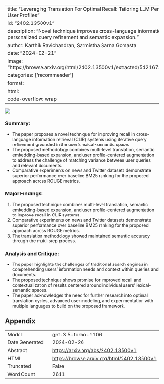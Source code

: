 
---
title: "Leveraging Translation For Optimal Recall: Tailoring LLM Personalization With User Profiles"
id: "2402.13500v1"
description: "Novel technique improves cross-language information retrieval with personalized query refinement and semantic expansion."
author: Karthik Ravichandran, Sarmistha Sarna Gomasta
date: "2024-02-21"
image: "https://browse.arxiv.org/html/2402.13500v1/extracted/5421673/method_ir.png"
categories: ['recommender']
format:
  html:
    code-overflow: wrap
---

![](https://browse.arxiv.org/html/2402.13500v1/extracted/5421673/method_ir.png)

### Summary:
- The paper proposes a novel technique for improving recall in cross-language information retrieval (CLIR) systems using iterative query refinement grounded in the user’s lexical-semantic space.
- The proposed methodology combines multi-level translation, semantic embedding-based expansion, and user profile-centered augmentation to address the challenge of matching variance between user queries and relevant documents.
- Comparative experiments on news and Twitter datasets demonstrate superior performance over baseline BM25 ranking for the proposed approach across ROUGE metrics.

### Major Findings:
1. The proposed technique combines multi-level translation, semantic embedding-based expansion, and user profile-centered augmentation to improve recall in CLIR systems.
2. Comparative experiments on news and Twitter datasets demonstrate superior performance over baseline BM25 ranking for the proposed approach across ROUGE metrics.
3. The translation methodology showed maintained semantic accuracy through the multi-step process.

### Analysis and Critique:
- The paper highlights the challenges of traditional search engines in comprehending users’ information needs and context within queries and documents.
- The proposed technique shows promise for improved recall and contextualization of results centered around individual users’ lexical-semantic spaces.
- The paper acknowledges the need for further research into optimal translation cycles, advanced user modeling, and experimentation with multiple languages to build on the proposed framework.

## Appendix

|          |          |
|----------|----------|
| Model     | gpt-3.5-turbo-1106       |
| Date Generated     | 2024-02-26       |
| Abstract | [https://arxiv.org/abs/2402.13500v1](https://arxiv.org/abs/2402.13500v1)        |
| HTML     | [https://browse.arxiv.org/html/2402.13500v1](https://browse.arxiv.org/html/2402.13500v1)       |
| Truncated       | False       |
| Word Count       | 2611       |